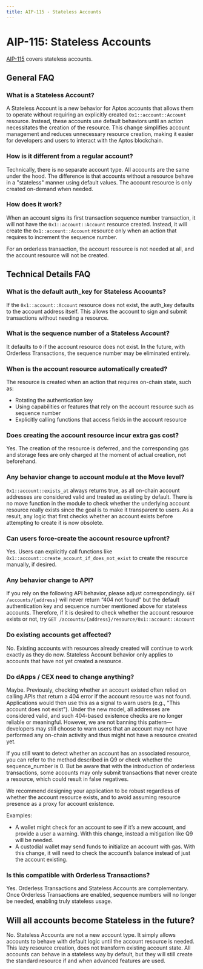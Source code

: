 ```yaml
---
title: AIP-115 - Stateless Accounts
---
```


# AIP-115: Stateless Accounts

[AIP-115](https://github.com/aptos-foundation/AIPs/blob/main/aips/aip-115.md) covers
stateless accounts.

## General FAQ
### What is a Stateless Account?

A Stateless Account is a new behavior for Aptos accounts that allows them to
operate without requiring an explicitly created `0x1::account::Account` resource.
Instead, these accounts use default behaviors until an action necessitates the
creation of the resource. This change simplifies account management and reduces
unnecessary resource creation, making it easier for developers and users to
interact with the Aptos blockchain.

### How is it different from a regular account?

Technically, there is no separate account type. All accounts are the same under
the hood. The difference is that accounts without a resource behave in a
"stateless" manner using default values. The account resource is only created
on-demand when needed.

### How does it work?

When an account signs its first transaction sequence number transaction, it
will not have the `0x1::account::Account` resource created. Instead, it will
create the `0x1::account::Account` resource only when an action that requires to
increment the sequence number.

For an orderless transaction, the account resource is not needed at all, and the
account resource will not be created.

## Technical Details FAQ

### What is the default auth_key for Stateless Accounts?

If the `0x1::account::Account` resource does not exist, the auth_key defaults to
the account address itself. This allows the account to sign and submit
transactions without needing a resource.

### What is the sequence number of a Stateless Account?

It defaults to `0` if the account resource does not exist. In the future, with
Orderless Transactions, the sequence number may be eliminated entirely.

### When is the account resource automatically created?

The resource is created when an action that requires on-chain state, such as:
- Rotating the authentication key
- Using capabilities or features that rely on the account resource such as sequence number
- Explicitly calling functions that access fields in the account resource

### Does creating the account resource incur extra gas cost?

Yes. The creation of the resource is deferred, and the corresponding gas and
storage fees are only charged at the moment of actual creation, not beforehand.

### Any behavior change to account module at the Move level?

`0x1::account::exists_at` always returns true, as all on-chain account addresses
are considered valid and treated as existing by default. There is no move
function in the module to check whether the underlying account resource really
exists since the goal is to make it transparent to users. As a result, any logic
that first checks whether an account exists before attempting to create it is
now obsolete.

### Can users force-create the account resource upfront?

Yes. Users can explicitly call functions like
`0x1::account::create_account_if_does_not_exist` to create the resource
manually, if desired.

### Any behavior change to API?

If you rely on the following API behavior, please adjust correspondingly.
`GET /accounts/{address}` will never return “404 not found” but the default
authentication key and sequence number mentioned above for stateless accounts.
Therefore, if it is desired to check whether the account resource exists or not,
try `GET /accounts/{address}/resource/0x1::account::Account`

### Do existing accounts get affected?

No. Existing accounts with resources already created will continue to work
exactly as they do now. Stateless Account behavior only applies to accounts that
have not yet created a resource.


### Do dApps / CEX need to change anything?

Maybe. Previously, checking whether an account existed often relied on calling
APIs that return a 404 error if the account resource was not found. Applications
would then use this as a signal to warn users (e.g., "This account does not
exist"). Under the new model, all addresses are considered valid, and such
404-based existence checks are no longer reliable or meaningful. However, we are
not banning this pattern—developers may still choose to warn users that an
account may not have performed any on-chain activity and thus might not have a
resource created yet.

If you still want to detect whether an account has an associated resource, you
can refer to the method described in Q9 or check whether the sequence_number is
0. But be aware that with the introduction of orderless transactions, some
accounts may only submit transactions that never create a resource, which could
result in false negatives.

We recommend designing your application to be robust regardless of whether the
account resource exists, and to avoid assuming resource presence as a proxy for
account existence.

Examples:
- A wallet might check for an account to see if it’s a new account, and provide
a user a warning.  With this change, instead a mitigation like Q9 will be needed.
- A custodial wallet may send funds to initialize an account with gas.  With
this change, it will need to check the account’s balance instead of just the
account existing.

### Is this compatible with Orderless Transactions?

Yes. Orderless Transactions and Stateless Accounts are complementary. Once
Orderless Transactions are enabled, sequence numbers will no longer be needed,
enabling truly stateless usage.

## Will all accounts become Stateless in the future?

No. Stateless Accounts are not a new account type. It simply allows accounts to
behave with default logic until the account resource is needed. This lazy
resource creation, does not transform existing account state. All accounts can
behave in a stateless way by default, but they will still create the standard
resource if and when advanced features are used.




